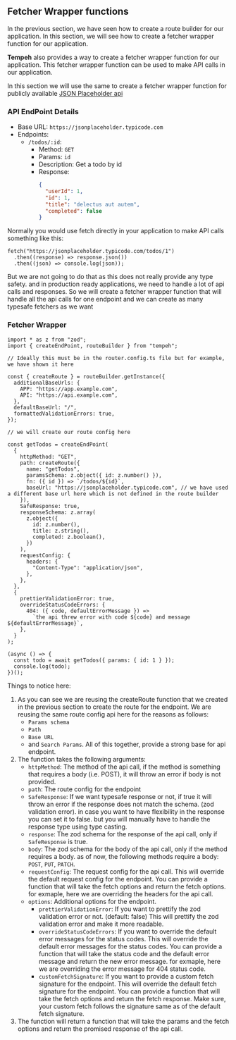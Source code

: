## Fetcher Wrapper functions

In the previous section, we have seen how to create a route builder for our application. In this section, we will see how to create a fetcher wrapper function for our application.

<strong>Tempeh</strong> also provides a way to create a fetcher wrapper function
for our application. This fetcher wrapper function can be used to make API calls
in our application.

In this section we will use the same to create a fetcher wrapper function for publicly available [JSON Placeholder api ](https://jsonplaceholder.typicode.com/)

### API EndPoint Details

- Base URL: `https://jsonplaceholder.typicode.com`
- Endpoints:
  - `/todos/:id`:
    - Method: `GET`
    - Params: `id`
    - Description: Get a todo by id
    - Response:
      ```json
      {
        "userId": 1,
        "id": 1,
        "title": "delectus aut autem",
        "completed": false
      }
      ```

Normally you would use fetch directly in your application to make API calls something like this:

```tsx
fetch("https://jsonplaceholder.typicode.com/todos/1")
  .then((response) => response.json())
  .then((json) => console.log(json));
```

But we are not going to do that as this does not really provide any type safety. and in production ready applications, we need to handle a lot of api calls and responses. So we will create a fetcher wrapper function that will handle all the api calls for one endpoint and we can create as many typesafe fetchers as we want

### Fetcher Wrapper

```tsx twoslash [app/fetcher.ts]
import * as z from "zod";
import { createEndPoint, routeBuilder } from "tempeh";

// Ideally this must be in the router.config.ts file but for example, we have shown it here

const { createRoute } = routeBuilder.getInstance({
  additionalBaseUrls: {
    APP: "https://app.example.com",
    API: "https://api.example.com",
  },
  defaultBaseUrl: "/",
  formattedValidationErrors: true,
});

// we will create our route config here

const getTodos = createEndPoint(
  {
    httpMethod: "GET",
    path: createRoute({
      name: "getTodos",
      paramsSchema: z.object({ id: z.number() }),
      fn: ({ id }) => `/todos/${id}`,
      baseUrl: "https://jsonplaceholder.typicode.com", // we have used a different base url here which is not defined in the route builder
    }),
    SafeResponse: true,
    responseSchema: z.array(
      z.object({
        id: z.number(),
        title: z.string(),
        completed: z.boolean(),
      })
    ),
    requestConfig: {
      headers: {
        "Content-Type": "application/json",
      },
    },
  },
  {
    prettierValidationError: true,
    overrideStatusCodeErrors: {
      404: ({ code, defaultErrorMessage }) =>
        `the api threw error with code ${code} and message ${defaultErrorMessage}`,
    },
  }
);

(async () => {
  const todo = await getTodos({ params: { id: 1 } });
  console.log(todo);
})();
```

Things to notice here:

1. As you can see we are reusing the createRoute function that we created in the previous section to create the route for the endpoint. We are reusing the same route config api here for the reasons as follows:
   - `Params schema`
   - `Path`
   - `Base URL`
   - and `Search Params`. All of this together, provide a strong base for api endpoint.
2. The function takes the following arguments:
   - `httpMethod`: The method of the api call, if the method is something that requires a body (i.e. POST), it will throw an error if body is not provided.
   - `path`: The route config for the endpoint
   - `SafeResponse`: If we want typesafe response or not, if true it will throw an error if the response does not match the schema. (zod validation error). in case you want to have flexibility in the response you can set it to false. but you will manually have to handle the response type using type casting.
   - `response`: The zod schema for the response of the api call, only if `SafeResponse` is true.
   - `body`: The zod schema for the body of the api call, only if the method requires a body. as of now, the following methods require a body: `POST`, `PUT`, `PATCH`.
   - `requestConfig`: The request config for the api call. This will override the default request config for the endpoint. You can provide a function that will take the fetch options and return the fetch options. for exmaple, here we are overriding the headers for the api call.
   - `options`: Additional options for the endpoint.
     - `prettierValidationError`: If you want to prettify the zod validation error or not. (default: false) This will prettify the zod validation error and make it more readable.
     - `overrideStatusCodeErrors`: If you want to override the default error messages for the status codes. This will override the default error messages for the status codes. You can provide a function that will take the status code and the default error message and return the new error message. for exmaple, here we are overriding the error message for 404 status code.
     - `customFetchSignature`: If you want to provide a custom fetch signature for the endpoint. This will override the default fetch signature for the endpoint. You can provide a function that will take the fetch options and return the fetch response. Make sure, your custom fetch follows the signature same as of the default fetch signature.
3. The function will return a function that will take the params and the fetch options and return the promised response of the api call.
